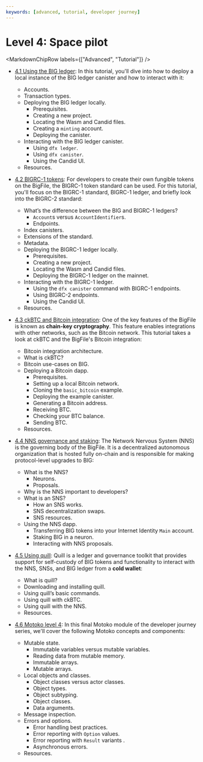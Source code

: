 ```yaml
---
keywords: [advanced, tutorial, developer journey]
---
```



# Level 4: Space pilot

<MarkdownChipRow labels={["Advanced", "Tutorial"]} />

- [4.1 Using the BIG ledger](/docs/current/tutorials/developer-journey/level-4/4.1-big-ledger): In this tutorial, you'll dive into how to deploy a local instance of the BIG ledger canister and how to interact with it: 
    - Accounts.
    - Transaction types.
    - Deploying the BIG ledger locally.
        - Prerequisites.
        - Creating a new project.
        - Locating the Wasm and Candid files.
        - Creating a `minting` account.
        - Deploying the canister.
    - Interacting with the BIG ledger canister.
        - Using `dfx ledger`.
        - Using `dfx canister`.
        - Using the Candid UI.
    - Resources.

- [4.2 BIGRC-1 tokens](/docs/current/tutorials/developer-journey/level-4/4.2-bigrc-tokens): For developers to create their own fungible tokens on the BigFile, the BIGRC-1 token standard can be used. For this tutorial, you'll focus on the BIGRC-1 standard, BIGRC-1 ledger, and briefly look into the BIGRC-2 standard: 
    - What’s the difference between the BIG and BIGRC-1 ledgers?
        - `Account`s versus `AccountIdentifier`s.
        - Endpoints.
    - Index canisters.
    - Extensions of the standard.
    - Metadata.
    - Deploying the BIGRC-1 ledger locally.
        - Prerequisites.
        - Creating a new project.
        - Locating the Wasm and Candid files.
        - Deploying the BIGRC-1 ledger on the mainnet.
    - Interacting with the BIGRC-1 ledger.
        - Using the `dfx canister` command with BIGRC-1 endpoints.
        - Using BIGRC-2 endpoints.
        - Using the Candid UI.
    - Resources.

- [4.3 ckBTC and Bitcoin integration](/docs/current/tutorials/developer-journey/level-4/4.3-ckbtc-and-bitcoin): One of the key features of the BigFile is known as **chain-key cryptography**. This feature enables integrations with other networks, such as the Bitcoin network. This tutorial takes a look at ckBTC and the BigFile's Bitcoin integration: 
    - Bitcoin integration architecture.
    - What is ckBTC?
    - Bitcoin use-cases on BIG.
    - Deploying a Bitcoin dapp.
        - Prerequisites.
        - Setting up a local Bitcoin network.
        - Cloning the `basic_bitcoin` example.
        - Deploying the example canister.
        - Generating a Bitcoin address.
        - Receiving BTC.
        - Checking your BTC balance.
        - Sending BTC.
    - Resources.

- [4.4 NNS governance and staking](/docs/current/tutorials/developer-journey/level-4/4.4-nns-governance): The Network Nervous System (NNS) is the governing body of the BigFile. It is a decentralized autonomous organization that is hosted fully on-chain and is responsible for making protocol-level upgrades to BIG:
    - What is the NNS?
        - Neurons.
        - Proposals.
    - Why is the NNS important to developers?
    - What is an SNS?
        - How an SNS works.
        - SNS decentralization swaps.
        - SNS resources.
    - Using the NNS dapp.
        - Transferring BIG tokens into your Internet Identity `Main` account.
        - Staking BIG in a neuron.
        - Interacting with NNS proposals.

- [4.5 Using quill](/docs/current/tutorials/developer-journey/level-4/4.5-using-quill): Quill is a ledger and governance toolkit that provides support for self-custody of BIG tokens and functionality to interact with the NNS, SNSs, and BIG ledger from a **cold wallet**: 
    - What is quill?
    - Downloading and installing quill.
    - Using quill’s basic commands.
    - Using quill with ckBTC.
    - Using quill with the NNS.
    - Resources.

- [4.6 Motoko level 4](/docs/current/tutorials/developer-journey/level-4/4.6-motoko-lvl4): In this final Motoko module of the developer journey series, we'll cover the following Motoko concepts and components:
    - Mutable state.
        - Immutable variables versus mutable variables.
        - Reading data from mutable memory.
        - Immutable arrays.
        - Mutable arrays.
    - Local objects and classes.
        - Object classes versus actor classes.
        - Object types.
        - Object subtyping.
        - Object classes.
        - Data arguments.
    - Message inspection.
    - Errors and options.
        - Error handling best practices.
        - Error reporting with `Option` values.
        - Error reporting with `Result` variants .
        - Asynchronous errors.
    - Resources.
